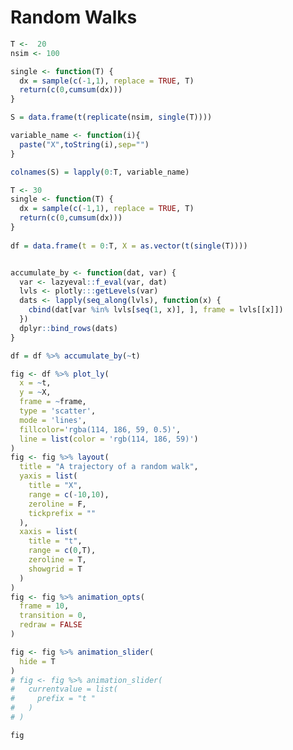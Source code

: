 # Random Walks

```r
T <-  20
nsim <- 100

single <- function(T) {
  dx = sample(c(-1,1), replace = TRUE, T)
  return(c(0,cumsum(dx)))
}

S = data.frame(t(replicate(nsim, single(T))))

variable_name <- function(i){
  paste("X",toString(i),sep="")
}

colnames(S) = lapply(0:T, variable_name)
```


```r

T <- 30
single <- function(T) {
  dx = sample(c(-1,1), replace = TRUE, T)
  return(c(0,cumsum(dx)))
}
  
df = data.frame(t = 0:T, X = as.vector(t(single(T))))


accumulate_by <- function(dat, var) {
  var <- lazyeval::f_eval(var, dat)
  lvls <- plotly:::getLevels(var)
  dats <- lapply(seq_along(lvls), function(x) {
    cbind(dat[var %in% lvls[seq(1, x)], ], frame = lvls[[x]])
  })
  dplyr::bind_rows(dats)
}

df = df %>% accumulate_by(~t)

fig <- df %>% plot_ly(
  x = ~t, 
  y = ~X, 
  frame = ~frame,
  type = 'scatter', 
  mode = 'lines', 
  fillcolor='rgba(114, 186, 59, 0.5)',
  line = list(color = 'rgb(114, 186, 59)')
)
fig <- fig %>% layout(
  title = "A trajectory of a random walk",
  yaxis = list(
    title = "X", 
    range = c(-10,10), 
    zeroline = F,
    tickprefix = ""
  ),
  xaxis = list(
    title = "t", 
    range = c(0,T), 
    zeroline = T, 
    showgrid = T
  )
) 
fig <- fig %>% animation_opts(
  frame = 10, 
  transition = 0, 
  redraw = FALSE
)

fig <- fig %>% animation_slider(
  hide = T
)
# fig <- fig %>% animation_slider(
#   currentvalue = list(
#     prefix = "t "
#   )
# )

fig
```

